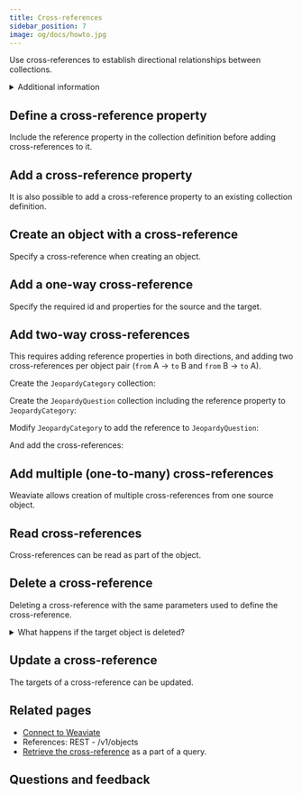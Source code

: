 ```yaml
---
title: Cross-references
sidebar_position: 7
image: og/docs/howto.jpg
---
```



<CrossReferencePerformanceNote />



Use cross-references to establish directional relationships between collections.

<details>
  <summary>
    Additional information
  </summary>

Notes:
- Cross-references does not affect object vectors of the source or the target objects.
- For multi-tenancy collection, you can establish a cross-reference from a multi-tenancy collection object to:
    - A non-multi-tenancy collection object, or
    - A multi-tenancy collection object belonging to the same tenant.

</details>

## Define a cross-reference property

Include the reference property in the collection definition before adding cross-references to it.

<Tabs groupId="languages">
  <TabItem value="py" label="Python">
    <FilteredTextBlock
      text={PyCode}
      startMarker="# START CrossRefDefinition"
      endMarker="# END CrossRefDefinition"
      language="py"
    />
  </TabItem>
  <TabItem value="js" label="JS/TS">
    <FilteredTextBlock
      text={TSCode}
      startMarker="// START CrossRefDefinition"
      endMarker="// END CrossRefDefinition"
      language="ts"
    />
  </TabItem>
</Tabs>

## Add a cross-reference property

It is also possible to add a cross-reference property to an existing collection definition.

<Tabs groupId="languages">
  <TabItem value="py" label="Python">
    <FilteredTextBlock
      text={PyCode}
      startMarker="# START Collections TwoWay Category2"
      endMarker="# END Collections TwoWay Category2"
      language="python"
    />
  </TabItem>
  <TabItem value="js" label="JS/TS">
    <FilteredTextBlock
      text={TSCode}
      startMarker="// START Collections TwoWay Category2"
      endMarker="// END Collections TwoWay Category2"
      language="ts"
    />
  </TabItem>

</Tabs>


## Create an object with a cross-reference

Specify a cross-reference when creating an object.

<Tabs groupId="languages">
  <TabItem value="py" label="Python">
    <FilteredTextBlock
      text={PyCode}
      startMarker="# START ObjectWithCrossRef"
      endMarker="# END ObjectWithCrossRef"
      language="py"
    />
  </TabItem>


  <TabItem value="js" label="JS/TS">
    <FilteredTextBlock
      text={TSCode}
      startMarker="// START ObjectWithCrossRef"
      endMarker="// END ObjectWithCrossRef"
      language="ts"
    />
  </TabItem>

</Tabs>


## Add a one-way cross-reference

Specify the required id and properties for the source and the target.

<Tabs groupId="languages">
  <TabItem value="py" label="Python">
    <FilteredTextBlock
      text={PyCode}
      startMarker="# START OneWay"
      endMarker="# END OneWay"
      language="py"
    />
  </TabItem>


  <TabItem value="js" label="JS/TS">
    <FilteredTextBlock
      text={TSCode}
      startMarker="// START OneWay"
      endMarker="// END OneWay"
      language="ts"
    />
  </TabItem>


  <TabItem value="java" label="Java">
    <FilteredTextBlock
      text={JavaCode}
      startMarker="// START OneWay"
      endMarker="// END OneWay"
      language="java"
    />
  </TabItem>

  <TabItem value="go" label="Go">
    <FilteredTextBlock
      text={GoCode}
      startMarker="// START OneWay"
      endMarker="// END OneWay"
      language="go"
    />
  </TabItem>
</Tabs>


## Add two-way cross-references

This requires adding reference properties in both directions, and adding two cross-references per object pair (`from` A -> `to` B and `from` B -> `to` A).

Create the `JeopardyCategory` collection:

<Tabs groupId="languages">
  <TabItem value="py" label="Python">
    <FilteredTextBlock
      text={PyCode}
      startMarker="# START Collections TwoWay Category1"
      endMarker="# END Collections TwoWay Category1"
      language="python"
    />
  </TabItem>
  <TabItem value="js" label="JS/TS">
    <FilteredTextBlock
      text={TSCode}
      startMarker="// START Collections TwoWay Category1"
      endMarker="// END Collections TwoWay Category1"
      language="ts"
    />
  </TabItem>

</Tabs>

Create the `JeopardyQuestion` collection including the reference property to `JeopardyCategory`:

<Tabs groupId="languages">
  <TabItem value="py" label="Python">
    <FilteredTextBlock
      text={PyCode}
      startMarker="# START Collections TwoWay Question"
      endMarker="# END Collections TwoWay Question"
      language="python"
    />
  </TabItem>
  <TabItem value="js" label="JS/TS">
    <FilteredTextBlock
      text={TSCode}
      startMarker="// START Collections TwoWay Question"
      endMarker="// END Collections TwoWay Question"
      language="ts"
    />
  </TabItem>

</Tabs>

Modify `JeopardyCategory` to add the reference to `JeopardyQuestion`:

<Tabs groupId="languages">
  <TabItem value="py" label="Python">
    <FilteredTextBlock
      text={PyCode}
      startMarker="# START Collections TwoWay Category2"
      endMarker="# END Collections TwoWay Category2"
      language="python"
    />
  </TabItem>
  <TabItem value="js" label="JS/TS">
    <FilteredTextBlock
      text={TSCode}
      startMarker="// START Collections TwoWay Category2"
      endMarker="// END Collections TwoWay Category2"
      language="ts"
    />
  </TabItem>

</Tabs>

And add the cross-references:

<Tabs groupId="languages">
  <TabItem value="py" label="Python">
    <FilteredTextBlock
      text={PyCode}
      startMarker="# TwoWay Python"
      endMarker="# END TwoWay Python"
      language="py"
    />
  </TabItem>


  <TabItem value="js" label="JS/TS">
    <FilteredTextBlock
      text={TSCode}
      startMarker="// TwoWay TS"
      endMarker="// END TwoWay TS"
      language="ts"
    />
  </TabItem>


  <TabItem value="java" label="Java">
    <FilteredTextBlock
      text={JavaCode}
      startMarker="// TwoWay Java"
      endMarker="// END TwoWay Java"
      language="java"
    />
  </TabItem>

  <TabItem value="go" label="Go">
    <FilteredTextBlock
      text={GoCode}
      startMarker="// TwoWay Go"
      endMarker="// END TwoWay Go"
      language="go"
    />
  </TabItem>
</Tabs>


## Add multiple (one-to-many) cross-references

Weaviate allows creation of multiple cross-references from one source object.

<Tabs groupId="languages">
  <TabItem value="py" label="Python">
    <FilteredTextBlock
      text={PyCode}
      startMarker="# Multiple Python"
      endMarker="# END Multiple Python"
      language="py"
    />
  </TabItem>


  <TabItem value="js" label="JS/TS">
    <FilteredTextBlock
      text={TSCode}
      startMarker="// Multiple TS"
      endMarker="// END Multiple TS"
      language="ts"
    />
  </TabItem>


  <TabItem value="java" label="Java">
    <FilteredTextBlock
      text={JavaCode}
      startMarker="// Multiple Java"
      endMarker="// END Multiple Java"
      language="java"
    />
  </TabItem>

  <TabItem value="go" label="Go">
    <FilteredTextBlock
      text={GoCode}
      startMarker="// Multiple Go"
      endMarker="// END Multiple Go"
      language="go"
    />
  </TabItem>
</Tabs>

## Read cross-references

Cross-references can be read as part of the object.

<Tabs groupId="languages">
  <TabItem value="py" label="Python">
    <FilteredTextBlock
      text={PyCode}
      startMarker="# ReadCrossRef"
      endMarker="# END ReadCrossRef"
      language="py"
    />
  </TabItem>


  <TabItem value="js" label="JS/TS">
    <FilteredTextBlock
      text={TSCode}
      startMarker="// ReadCrossRef"
      endMarker="// END ReadCrossRef"
      language="ts"
    />
  </TabItem>
</Tabs>

## Delete a cross-reference

Deleting a cross-reference with the same parameters used to define the cross-reference.

<Tabs groupId="languages">
  <TabItem value="py" label="Python">
    <FilteredTextBlock
      text={PyCode}
      startMarker="# Delete Python"
      endMarker="# END Delete Python"
      language="py"
    />
  </TabItem>


  <TabItem value="js" label="JS/TS">
    <FilteredTextBlock
      text={TSCode}
      startMarker="// Delete TS"
      endMarker="// END Delete TS"
      language="ts"
    />
  </TabItem>


  <TabItem value="java" label="Java">
    <FilteredTextBlock
      text={JavaCode}
      startMarker="// Delete Java"
      endMarker="// END Delete Java"
      language="java"
    />
  </TabItem>

  <TabItem value="go" label="Go">
    <FilteredTextBlock
      text={GoCode}
      startMarker="// Delete Go"
      endMarker="// END Delete Go"
      language="go"
    />
  </TabItem>
</Tabs>

<details>
  <summary>
    What happens if the target object is deleted?
  </summary>

What happens if the `to` object is deleted?
If an object is deleted, cross-references to it will be left intact. A [Get query using the inline fragment syntax](../search/basics.md#retrieve-cross-referenced-properties) will correctly retrieve only fields in the existing cross-references objects, but [getting the object by ID](../manage-objects/read.mdx#get-an-object-by-id) will show all cross-references, whether the objects they point to exist or not.

</details>


## Update a cross-reference

The targets of a cross-reference can be updated.

<Tabs groupId="languages">
  <TabItem value="py" label="Python">
    <FilteredTextBlock
      text={PyCode}
      startMarker="# Update Python"
      endMarker="# END Update Python"
      language="py"
    />
  </TabItem>


  <TabItem value="js" label="JS/TS">
    <FilteredTextBlock
      text={TSCode}
      startMarker="// Update TS"
      endMarker="// END Update TS"
      language="ts"
    />
  </TabItem>


  <TabItem value="java" label="Java">
    <FilteredTextBlock
      text={JavaCode}
      startMarker="// Update Java"
      endMarker="// END Update Java"
      language="java"
    />
  </TabItem>

  <TabItem value="go" label="Go">
    <FilteredTextBlock
      text={GoCode}
      startMarker="// Update Go"
      endMarker="// END Update Go"
      language="go"
    />
  </TabItem>
</Tabs>


## Related pages

- [Connect to Weaviate](/weaviate/connections/index.mdx)
- <SkipLink href="/weaviate/api/rest#tag/objects">References: REST - /v1/objects</SkipLink>
- [Retrieve the cross-reference](../search/basics.md#retrieve-cross-referenced-properties) as a part of a query.

## Questions and feedback


<DocsFeedback/>
